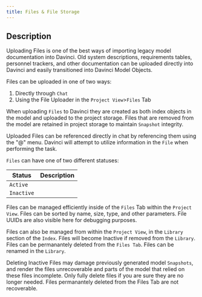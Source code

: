 ```yaml
---
title: Files & File Storage
---
```


## Description
Uploading Files is one of the best ways of importing legacy model documentation into Davinci. Old system descriptions, requirements tables, personnel trackers, and other documentation can be uploaded directly into Davinci and easily transitioned into Davinci Model Objects.

Files can be uploaded in one of two ways:

1. Directly through `Chat`
2. Using the File Uploader in the `Project View`>`Files` Tab

<Note>When uploading `Files` to Davinci they are created as both index objects in the model and uploaded to the project storage. Files that are removed from the model are retained in project storage to maintain `Snapshot` integrity.</Note>

Uploaded Files can be referenced directly in chat by referencing them using the "@" menu. Davinci will attempt to utilize information in the `File` when performing the task. 

`Files` can have one of two different statuses:

| Status | Description                   |
|--------|--------------------------|
| `Active` | | Active Files are currently in the project Library. These files are likely, but not necessarily, connected to model objects, documentation, or other parts of the model. These files are actively being used by the model.
| `Inactive` | | Inactive Files are not currently used in the model. They have been deleted from the `Library` by a user and are no longer used or referenced in the current version of the model.


Files can be managed efficiently inside of the `Files` Tab within the `Project View`. Files can be sorted by name, size, type, and other parameters. File UUIDs are also visible here for debugging purposes. 

Files can also be managed from within the `Project View`, in the `Library` section of the `Index`. Files will become Inactive if removed from the `Library`. Files can be permanantely deleted from the `Files Tab`. Files can be renamed in the `Library`.

<Warning>Deleting Inactive Files may damage previously generated model `Snapshots`, and render the files unrecoverable and parts of the model that relied on these files incomplete. Only fully delete files if you are sure they are no longer needed. Files permanantely deleted from the Files Tab are not recoverable.</Warning>


